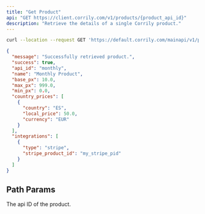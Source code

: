 ```yaml
---
title: "Get Product"
api: "GET https://client.corrily.com/v1/products/{product_api_id}"
description: "Retrieve the details of a single Corrily product."
---
```


<RequestExample>

```bash Bash
curl --location --request GET 'https://default.corrily.com/mainapi/v1/products/monthly'
```

</RequestExample>

<ResponseExample>

```json Example
{
  "message": "Successfully retrieved product.",
  "success": true,
  "api_id": "monthly",
  "name": "Monthly Product",
  "base_px": 10.0,
  "max_px": 999.0,
  "min_px": 0.0,
  "country_prices": [
    {
      "country": "ES",
      "local_price": 50.0,
      "currency": "EUR"
    }
  ],
  "integrations": [
    {
      "type": "stripe",
      "stripe_product_id": "my_stripe_pid"
    }
  ]
}
```

</ResponseExample>

## Path Params

<ParamField path="product_api_id" type="string" required>
  The api ID of the product.
</ParamField>
